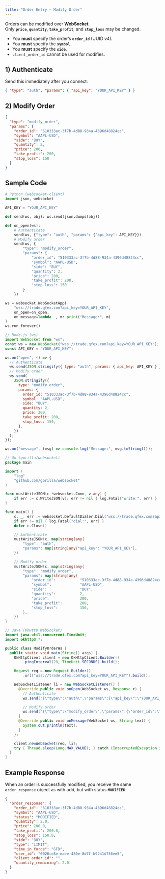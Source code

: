 ```yaml
---
title: "Order Entry — Modify Order"
---
```


Orders can be modified over **WebSocket**.  
Only **`price`**, **`quantity`**, **`take_profit`**, and **`stop_loss`** may be changed.

- You **must** specify the order’s **`order_id`** (UUID v4).
- You **must** specify the **`symbol`**.
- You **must** specify the **`side`**.
- `client_order_id` cannot be used for modifies.

## 1) Authenticate

Send this immediately after you connect:

```json
{ "type": "auth", "params": { "api_key": "YOUR_API_KEY" } }
```

## 2) Modify Order

```json
{
  "type": "modify_order",
  "params": {
    "order_id": "510333ac-3f7b-4d88-934a-4396d48824cc",
    "symbol": "AAPL-USD",
    "side": "BUY",
    "quantity": 2,
    "price": 200,
    "take_profit": 200,
    "stop_loss": 150
  }
}
```

## Sample Code

<CodeGroup>

```python python
# Python (websocket-client)
import json, websocket

API_KEY = "YOUR_API_KEY"

def send(ws, obj): ws.send(json.dumps(obj))

def on_open(ws):
    # Authenticate
    send(ws, {"type": "auth", "params": {"api_key": API_KEY}})
    # Modify order
    send(ws, {
        "type": "modify_order",
        "params": {
            "order_id": "510333ac-3f7b-4d88-934a-4396d48824cc",
            "symbol": "AAPL-USD",
            "side": "BUY",
            "quantity": 2,
            "price": 200,
            "take_profit": 200,
            "stop_loss": 150
        }
    })

ws = websocket.WebSocketApp(
    "wss://trade.qfex.com?api_key=YOUR_API_KEY",
    on_open=on_open,
    on_message=lambda _, m: print("Message:", m)
)
ws.run_forever()
```

```javascript node
// Node.js (ws)
import WebSocket from "ws";
const ws = new WebSocket("wss://trade.qfex.com?api_key=YOUR_API_KEY");
const API_KEY = "YOUR_API_KEY";

ws.on("open", () => {
  // Authenticate
  ws.send(JSON.stringify({ type: "auth", params: { api_key: API_KEY } }));
  // Modify order
  ws.send(
    JSON.stringify({
      type: "modify_order",
      params: {
        order_id: "510333ac-3f7b-4d88-934a-4396d48824cc",
        symbol: "AAPL-USD",
        side: "BUY",
        quantity: 2,
        price: 200,
        take_profit: 200,
        stop_loss: 150,
      },
    })
  );
});

ws.on("message", (msg) => console.log("Message:", msg.toString()));
```

```go go
// Go (gorilla/websocket)
package main

import (
	"log"
	"github.com/gorilla/websocket"
)

func mustWriteJSON(c *websocket.Conn, v any) {
	if err := c.WriteJSON(v); err != nil { log.Fatal("write:", err) }
}

func main() {
	c, _, err := websocket.DefaultDialer.Dial("wss://trade.qfex.com?api_key=YOUR_API_KEY", nil)
	if err != nil { log.Fatal("dial:", err) }
	defer c.Close()

	// Authenticate
	mustWriteJSON(c, map[string]any{
		"type": "auth",
		"params": map[string]any{"api_key": "YOUR_API_KEY"},
	})

	// Modify order
	mustWriteJSON(c, map[string]any{
		"type": "modify_order",
		"params": map[string]any{
			"order_id":           "510333ac-3f7b-4d88-934a-4396d48824cc",
			"symbol":             "AAPL-USD",
			"side":               "BUY",
			"quantity":           2,
			"price":              200,
			"take_profit":        200,
			"stop_loss":          150,
		},
	})
}
```

```java java
// Java (OkHttp WebSocket)
import java.util.concurrent.TimeUnit;
import okhttp3.*;

public class ModifyOrderWs {
  public static void main(String[] args) {
    OkHttpClient client = new OkHttpClient.Builder()
        .pingInterval(20, TimeUnit.SECONDS).build();

    Request req = new Request.Builder()
        .url("wss://trade.qfex.com?api_key=YOUR_API_KEY").build();

    WebSocketListener li = new WebSocketListener() {
      @Override public void onOpen(WebSocket ws, Response r) {
        // Authenticate
        ws.send("{\"type\":\"auth\",\"params\":{\"api_key\":\"YOUR_API_KEY\"}}");

        // Modify order
        ws.send("{\"type\":\"modify_order\",\"params\":{\"order_id\":\"510333ac-3f7b-4d88-934a-4396d48824cc\",\"symbol\":\"AAPL-USD\",\"side\":\"BUY\",\"original_quantity\":1,\"quantity\":2,\"price\":200,\"take_profit\":200,\"stop_loss\":150}}");
      }
      @Override public void onMessage(WebSocket ws, String text) {
        System.out.println(text);
      }
    };

    client.newWebSocket(req, li);
    try { Thread.sleep(Long.MAX_VALUE); } catch (InterruptedException ignored) {}
  }
}
```

</CodeGroup>

## Example Response

When an order is successfully modified, you receive the same `order_response` object as with add, but with status **`MODIFIED`**:

```json
{
  "order_response": {
    "order_id": "510333ac-3f7b-4d88-934a-4396d48824cc",
    "symbol": "AAPL-USD",
    "status": "MODIFIED",
    "quantity": 2.0,
    "price": 200.0,
    "take_profit": 200.0,
    "stop_loss": 150.0,
    "side": "BUY",
    "type": "LIMIT",
    "time_in_force": "GFD",
    "user_id": "0020ce8e-eaee-480e-8d7f-b9241d756ee5",
    "client_order_id": "",
    "quantity_remaining": 2.0
  }
}
```
